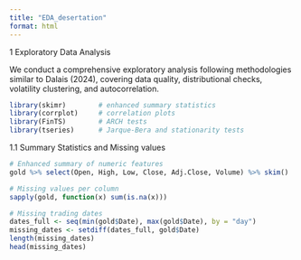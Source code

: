 ```yaml
---
title: "EDA_desertation"
format: html
---
```


1 Exploratory Data Analysis

We conduct a comprehensive exploratory analysis following methodologies similar to Dalais (2024), covering data quality, distributional checks, volatility clustering, and autocorrelation.
```r

library(skimr)        # enhanced summary statistics
library(corrplot)     # correlation plots
library(FinTS)        # ARCH tests
library(tseries)      # Jarque-Bera and stationarity tests
```

1.1 Summary Statistics and Missing values


```r
# Enhanced summary of numeric features
gold %>% select(Open, High, Low, Close, Adj.Close, Volume) %>% skim()

# Missing values per column
sapply(gold, function(x) sum(is.na(x)))

# Missing trading dates
dates_full <- seq(min(gold$Date), max(gold$Date), by = "day")
missing_dates <- setdiff(dates_full, gold$Date)
length(missing_dates)
head(missing_dates)
```














